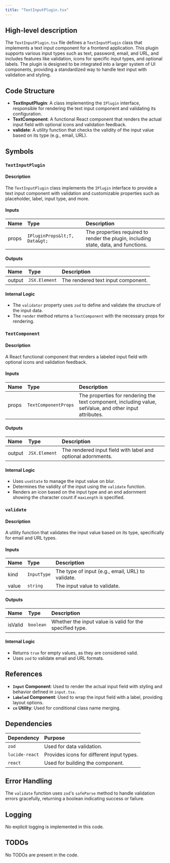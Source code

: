 ```yaml
---
title: "TextInputPlugin.tsx"
---
```


## High-level description

The `TextInputPlugin.tsx` file defines a `TextInputPlugin` class that implements a text input component for a frontend application. This plugin supports various input types such as text, password, email, and URL, and includes features like validation, icons for specific input types, and optional labels. The plugin is designed to be integrated into a larger system of UI components, providing a standardized way to handle text input with validation and styling.

## Code Structure

- **TextInputPlugin**: A class implementing the `IPlugin` interface, responsible for rendering the text input component and validating its configuration.
- **TextComponent**: A functional React component that renders the actual input field with optional icons and validation feedback.
- **validate**: A utility function that checks the validity of the input value based on its type (e.g., email, URL).

## Symbols

### `TextInputPlugin`
#### Description
The `TextInputPlugin` class implements the `IPlugin` interface to provide a text input component with validation and customizable properties such as placeholder, label, input type, and more.

#### Inputs
| Name | Type | Description |
|:-----|:-----|:------------|
| props | `IPluginProps&lt;T, Data&gt;` | The properties required to render the plugin, including state, data, and functions. |

#### Outputs
| Name | Type | Description |
|:-----|:-----|:------------|
| output | `JSX.Element` | The rendered text input component. |

#### Internal Logic
- The `validator` property uses `zod` to define and validate the structure of the input data.
- The `render` method returns a `TextComponent` with the necessary props for rendering.

### `TextComponent`
#### Description
A React functional component that renders a labeled input field with optional icons and validation feedback.

#### Inputs
| Name | Type | Description |
|:-----|:-----|:------------|
| props | `TextComponentProps` | The properties for rendering the text component, including value, setValue, and other input attributes. |

#### Outputs
| Name | Type | Description |
|:-----|:-----|:------------|
| output | `JSX.Element` | The rendered input field with label and optional adornments. |

#### Internal Logic
- Uses `useState` to manage the input value on blur.
- Determines the validity of the input using the `validate` function.
- Renders an icon based on the input type and an end adornment showing the character count if `maxLength` is specified.

### `validate`
#### Description
A utility function that validates the input value based on its type, specifically for email and URL types.

#### Inputs
| Name | Type | Description |
|:-----|:-----|:------------|
| kind | `InputType` | The type of input (e.g., email, URL) to validate. |
| value | `string` | The input value to validate. |

#### Outputs
| Name | Type | Description |
|:-----|:-----|:------------|
| isValid | `boolean` | Whether the input value is valid for the specified type. |

#### Internal Logic
- Returns `true` for empty values, as they are considered valid.
- Uses `zod` to validate email and URL formats.

## References

- **`Input` Component**: Used to render the actual input field with styling and behavior defined in `input.tsx`.
- **`Labeled` Component**: Used to wrap the input field with a label, providing layout options.
- **`cn` Utility**: Used for conditional class name merging.

## Dependencies

| Dependency | Purpose |
|:-----------|:--------|
| `zod` | Used for data validation. |
| `lucide-react` | Provides icons for different input types. |
| `react` | Used for building the component. |

## Error Handling

The `validate` function uses `zod`'s `safeParse` method to handle validation errors gracefully, returning a boolean indicating success or failure.

## Logging

No explicit logging is implemented in this code.

## TODOs

No TODOs are present in the code.